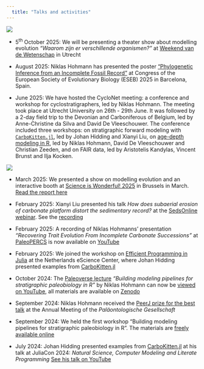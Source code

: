 ```yaml
---
  title: "Talks and activities"
---
```


![](/img/202503_202503_SIW_Stands_078.jpg){fig-alt="The team at Science is Wonderfu!: Xianyi, Niklas, Sidney and Emilia standing at their booth holding fossil skulls"}

-   5^th^ October 2025: We will be presenting a theater show about modelling evolution *"Waarom zijn er verschillende organismen?"* at [Weekend van de Wetenschap](https://weekendvandewetenschap.nl/) in Utrecht

-   August 2025: Niklas Hohmann has presented the poster ["Phylogenetic Inference from an Incomplete Fossil Record"](https://zenodo.org/records/16895033) at Congress of the European Society of Evolutionary Biology (ESEB) 2025 in Barcelona, Spain.

-   June 2025: We have hosted the CycloNet meeting: a conference and workshop for cyclostratigraphers, led by Niklas Hohmann. The meeting took place at Utrecht University on 26th - 29th June. It was followed by a 2-day field trip to the Devonian and Carboniferous of Belgium, led by Anne-Christine da Silva and David De Vleeschouwer. The conference included three workshops: on stratigraphic forward modeling with [`CarboKitten.jl`](https://mindthegap-erc.github.io/CarboKitten.jl/), led by Johan Hidding and Xianyi Liu, on [age-depth modeling in R](https://zenodo.org/records/15735525), led by Niklas Hohmann, David De Vleeschouwer and Christian Zeeden, and on FAIR data, led by Aristotelis Kandylas, Vincent Brunst and Ilja Kocken.

![](/img/CycloNet_field.jpg){fig-alt="CycloNet field trip participants. Photo by E. Advokaat."}

-   March 2025: We presented a show on modelling evolution and an interactive booth at [Science is Wonderful! 2025](https://marie-sklodowska-curie-actions.ec.europa.eu/science-is-wonderful) in Brussels in March. [Read the report here](https://www.uu.nl/en/news/embodying-randomness-in-nature-through-theatre-teaching-evolution-to-kids-at-science-is-wonderful)

-   February 2025: Xianyi Liu presented his talk *How does subaerial erosion of carbonate platform distort the sedimentary record?* at the [SedsOnline webinar](https://sedsonline.com/). See the [recording](https://youtu.be/K0yJsrxIHqs?si=9oooY37E-9v40Kbp)

-   February 2025: A recording of Niklas Hohmanns' presentation *"Recovering Trait Evolution From Incomplete Carbonate Successions"* at [PaleoPERCS](https://paleopercs.com/) is now available on [YouTube](https://www.youtube.com/watch?v=LuFdrkaMwso)

-   February 2025: We joined the workshop on [Efficient Programming in Julia](https://carpentries-incubator.github.io/efficient-computing-in-julia/) at the Netherlands eScience Center, where Johan Hidding presented examples from [CarboKitten.jl](https://mindthegap-erc.github.io/CarboKitten.jl/)

-   October 2024: The [Paleoverse lecture](https://palaeoverse.org/lectures) *"Building modeling pipelines for stratigraphic paleobiology in R"* by Niklas Hohmann can now be [viewed on YouTube](https://www.youtube.com/watch?v=1H-xnD82fzA), all materials are available on [Zenodo](https://doi.org/10.5281/zenodo.14001502)

-   September 2024: Niklas Hohmann received the [PeerJ prize for the best talk](https://peerj.com/blog/post/115284889715/peerj-awards-at-palges-2024/) at the Annual Meeting of the *Paläontologische Gesellschaft*

-   September 2024: We held the first workshop "Building modeling pipelines for stratigraphic paleobiology in R". The materials are [freely available online](https://zenodo.org/records/13769443)

-   July 2024: Johan Hidding presented examples from [CarboKitten.jl](https://mindthegap-erc.github.io/CarboKitten.jl/) at his talk at JuliaCon 2024: *Natural Science, Computer Modeling and Literate Programming* [See his talk on YouTube](https://youtu.be/ii3m_Q3PvfI?si=ZvPPk2lbxfLF8LBV)
